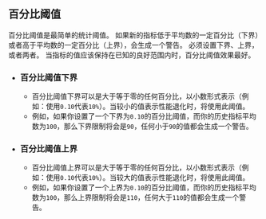 ## 百分比阈值

百分比阈值是最简单的统计阈值。
如果新的指标低于平均数的一定百分比（下界）或者高于平均数的一定百分比（上界），会生成一个警告。
必须设置下界、上界，或者两者。
当指标的值应该保持在已知的良好范围内时，百分比阈值效果最好。

- ### 百分比阈值下界
  - 百分比阈值下界可以是大于等于零的任何百分比，以小数形式表示（例如：使用`0.10`代表`10%`）。当较小的值表示性能退化时，将使用此阈值。
  - 例如，如果你设置了一个下界为`0.10`的百分比阈值，而你的历史指标平均数为`100`，那么下界限制将会是`90`，任何小于`90`的值都会生成一个警告。
- ### 百分比阈值上界
  - 百分比阈值上界可以是大于等于零的任何百分比，以小数形式表示（例如：使用`0.10`代表`10%`）。当较大的值表示性能退化时，将使用此阈值。
  - 例如，如果你设置了一个上界为`0.10`的百分比阈值，而你的历史指标平均数为`100`，那么上界限制将会是`110`，任何大于`110`的值都会生成一个警告。